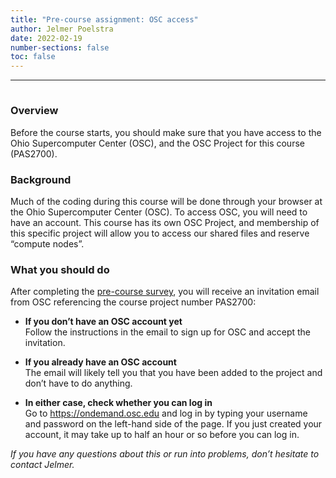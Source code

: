 ```yaml
---
title: "Pre-course assignment: OSC access"
author: Jelmer Poelstra
date: 2022-02-19
number-sections: false
toc: false
---
```


---------

<hr style="height:1pt; visibility:hidden;" />

### Overview

Before the course starts, you should make sure that you have access to the
Ohio Supercomputer Center (OSC), and the OSC Project for this course (PAS2700).

### Background

Much of the coding during this course will be done through your browser at the Ohio Supercomputer Center (OSC).
To access OSC, you will need to have an account.
This course has its own OSC Project,
and membership of this specific project will allow you to access our shared files and reserve "compute nodes".

### What you should do

After completing the [pre-course survey](https://forms.gle/vx2va7qfnNjRhg2M7),
you will receive an invitation email from OSC referencing the course project number PAS2700:

- **If you don't have an OSC account yet**\
  Follow the instructions in the email to sign up for OSC and accept the invitation.
  
- **If you already have an OSC account**\
  The email will likely tell you that you have been added to the project and don't have to do anything.

- **In either case, check whether you can log in**\
  Go to <https://ondemand.osc.edu> and log in by typing your username and password
  on the left-hand side of the page.
  If you just created your account, it may take up to half an hour or so before you can log in.

_If you have any questions about this or run into problems, don't hesitate to contact Jelmer._
